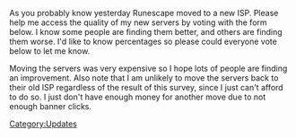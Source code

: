 {{Update|date = 10 September 2001}}

As you probably know yesterday Runescape moved to a new ISP. Please help me access the quality of my new servers by voting with the form below. I know some people are finding them better, and others are finding them worse. I'd like to know percentages so please could everyone vote below to let me know.

Moving the servers was very expensive so I hope lots of people are finding an improvement. Also note that I am unlikely to move the servers back to their old ISP regardless of the result of this survey, since I just can't afford to do so. I just don't have enough money for another move due to not enough banner clicks.
[[Category:Updates]]
